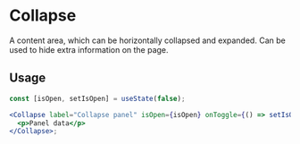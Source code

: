 
# Collapse

A content area, which can be horizontally collapsed and expanded. Can be used to hide extra information on the page.

## Usage

```jsx
const [isOpen, setIsOpen] = useState(false);

<Collapse label="Collapse panel" isOpen={isOpen} onToggle={() => setIsOpen(!isOpen)}>
  <p>Panel data</p>
</Collapse>;
```

<ArgTypes of={Collapse} />
